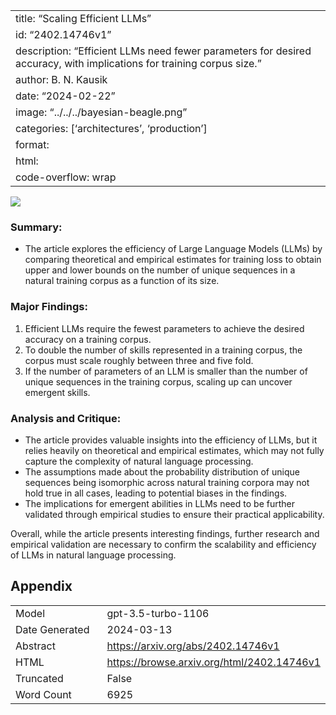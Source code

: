 
---
title: "Scaling Efficient LLMs"
id: "2402.14746v1"
description: "Efficient LLMs need fewer parameters for desired accuracy, with implications for training corpus size."
author: B. N. Kausik
date: "2024-02-22"
image: "../../../bayesian-beagle.png"
categories: ['architectures', 'production']
format:
  html:
    code-overflow: wrap
---

![](../../../bayesian-beagle.png)

### **Summary:**
- The article explores the efficiency of Large Language Models (LLMs) by comparing theoretical and empirical estimates for training loss to obtain upper and lower bounds on the number of unique sequences in a natural training corpus as a function of its size.

### **Major Findings:**
1. Efficient LLMs require the fewest parameters to achieve the desired accuracy on a training corpus.
2. To double the number of skills represented in a training corpus, the corpus must scale roughly between three and five fold.
3. If the number of parameters of an LLM is smaller than the number of unique sequences in the training corpus, scaling up can uncover emergent skills.

### **Analysis and Critique:**
- The article provides valuable insights into the efficiency of LLMs, but it relies heavily on theoretical and empirical estimates, which may not fully capture the complexity of natural language processing.
- The assumptions made about the probability distribution of unique sequences being isomorphic across natural training corpora may not hold true in all cases, leading to potential biases in the findings.
- The implications for emergent abilities in LLMs need to be further validated through empirical studies to ensure their practical applicability.

Overall, while the article presents interesting findings, further research and empirical validation are necessary to confirm the scalability and efficiency of LLMs in natural language processing.

## Appendix

|          |          |
|----------|----------|
| Model     | gpt-3.5-turbo-1106       |
| Date Generated     | 2024-03-13       |
| Abstract | [https://arxiv.org/abs/2402.14746v1](https://arxiv.org/abs/2402.14746v1)        |
| HTML     | [https://browse.arxiv.org/html/2402.14746v1](https://browse.arxiv.org/html/2402.14746v1)       |
| Truncated       | False       |
| Word Count       | 6925       |